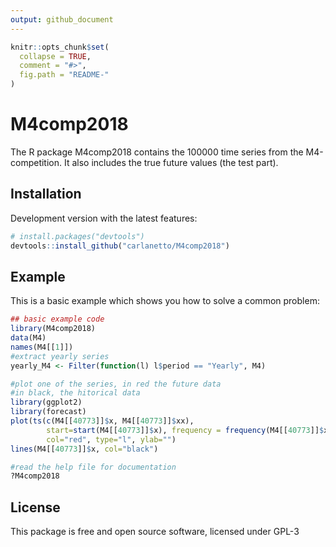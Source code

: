 ```yaml
---
output: github_document
---
```


<!-- README.md is generated from README.Rmd. Please edit that file -->

```r
knitr::opts_chunk$set(
  collapse = TRUE,
  comment = "#>",
  fig.path = "README-"
)
```

# M4comp2018

The R package M4comp2018 contains the 100000 time series from the M4-competition.
It also includes the true future values (the test part).

## Installation

Development version with the latest features:

```r
# install.packages("devtools")
devtools::install_github("carlanetto/M4comp2018")
```


## Example

This is a basic example which shows you how to solve a common problem:

```r
## basic example code
library(M4comp2018)
data(M4)
names(M4[[1]])
#extract yearly series
yearly_M4 <- Filter(function(l) l$period == "Yearly", M4)
```

```r
#plot one of the series, in red the future data
#in black, the hitorical data
library(ggplot2)
library(forecast)
plot(ts(c(M4[[40773]]$x, M4[[40773]]$xx),
        start=start(M4[[40773]]$x), frequency = frequency(M4[[40773]]$x)),
        col="red", type="l", ylab="")
lines(M4[[40773]]$x, col="black")
```


```r
#read the help file for documentation
?M4comp2018
```

## License

This package is free and open source software, licensed under GPL-3
